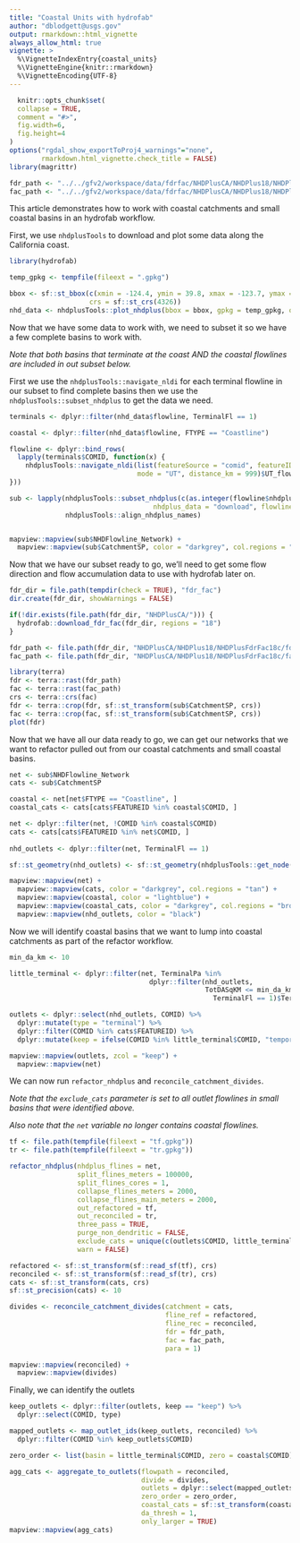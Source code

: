 ```yaml
---
title: "Coastal Units with hydrofab"
author: "dblodgett@usgs.gov"
output: rmarkdown::html_vignette
always_allow_html: true
vignette: >
  %\VignetteIndexEntry{coastal_units}
  %\VignetteEngine{knitr::rmarkdown}
  %\VignetteEncoding{UTF-8}
---
```

  
```r
  knitr::opts_chunk$set(
  collapse = TRUE,
  comment = "#>",
  fig.width=6,
  fig.height=4
)
options("rgdal_show_exportToProj4_warnings"="none",
        rmarkdown.html_vignette.check_title = FALSE)
library(magrittr)

fdr_path <- "../../gfv2/workspace/data/fdrfac/NHDPlusCA/NHDPlus18/NHDPlusFdrFac18c/fdr/"
fac_path <- "../../gfv2/workspace/data/fdrfac/NHDPlusCA/NHDPlus18/NHDPlusFdrFac18c/fac/"
```

This article demonstrates how to work with coastal catchments and small coastal basins in an hydrofab workflow.

First, we use `nhdplusTools` to download and plot some data along the California coast.

```r
library(hydrofab)

temp_gpkg <- tempfile(fileext = ".gpkg")

bbox <- sf::st_bbox(c(xmin = -124.4, ymin = 39.8, xmax = -123.7, ymax = 40.3), 
                    crs = sf::st_crs(4326))
nhd_data <- nhdplusTools::plot_nhdplus(bbox = bbox, gpkg = temp_gpkg, overwrite = TRUE)
```

Now that we have some data to work with, we need to subset it so we have a few complete basins to work with. 

_Note that both basins that terminate at the coast AND the coastal flowlines are included in out subset below._

First we use the `nhdplusTools::navigate_nldi` for each terminal flowline in our subset to find complete basins then we use the `nhdplusTools::subset_nhdplus` to get the data we need.
```r
terminals <- dplyr::filter(nhd_data$flowline, TerminalFl == 1)

coastal <- dplyr::filter(nhd_data$flowline, FTYPE == "Coastline")

flowline <- dplyr::bind_rows(
  lapply(terminals$COMID, function(x) {
    nhdplusTools::navigate_nldi(list(featureSource = "comid", featureID = x), 
                                mode = "UT", distance_km = 999)$UT_flowlines
}))

sub <- lapply(nhdplusTools::subset_nhdplus(c(as.integer(flowline$nhdplus_comid), coastal$COMID), 
                                    nhdplus_data = "download", flowline_only = FALSE),
              nhdplusTools::align_nhdplus_names)


mapview::mapview(sub$NHDFlowline_Network) + 
  mapview::mapview(sub$CatchmentSP, color = "darkgrey", col.regions = "tan")
```
Now that we have our subset ready to go, we'll need to get some flow direction and flow accumulation data to use with hydrofab later on.
```r
fdr_dir = file.path(tempdir(check = TRUE), "fdr_fac")
dir.create(fdr_dir, showWarnings = FALSE)

if(!dir.exists(file.path(fdr_dir, "NHDPlusCA/"))) {
  hydrofab::download_fdr_fac(fdr_dir, regions = "18")
}

fdr_path <- file.path(fdr_dir, "NHDPlusCA/NHDPlus18/NHDPlusFdrFac18c/fdr/")
fac_path <- file.path(fdr_dir, "NHDPlusCA/NHDPlus18/NHDPlusFdrFac18c/fac/")
```
```r
library(terra)
fdr <- terra::rast(fdr_path)
fac <- terra::rast(fac_path)
crs <- terra::crs(fac)
fdr <- terra::crop(fdr, sf::st_transform(sub$CatchmentSP, crs))
fac <- terra::crop(fac, sf::st_transform(sub$CatchmentSP, crs))
plot(fdr)
```
Now that we have all our data ready to go, we can get our networks that we want to refactor pulled out from our coastal catchments and small coastal basins. 
```r
net <- sub$NHDFlowline_Network
cats <- sub$CatchmentSP

coastal <- net[net$FTYPE == "Coastline", ]
coastal_cats <- cats[cats$FEATUREID %in% coastal$COMID, ]

net <- dplyr::filter(net, !COMID %in% coastal$COMID)
cats <- cats[cats$FEATUREID %in% net$COMID, ]
                       
nhd_outlets <- dplyr::filter(net, TerminalFl == 1)

sf::st_geometry(nhd_outlets) <- sf::st_geometry(nhdplusTools::get_node(nhd_outlets, "end"))

mapview::mapview(net) + 
  mapview::mapview(cats, color = "darkgrey", col.regions = "tan") + 
  mapview::mapview(coastal, color = "lightblue") + 
  mapview::mapview(coastal_cats, color = "darkgrey", col.regions = "brown") + 
  mapview::mapview(nhd_outlets, color = "black")
```

Now we will identify coastal basins that we want to lump into coastal catchments as part of the refactor workflow.
```r
min_da_km <- 10

little_terminal <- dplyr::filter(net, TerminalPa %in% 
                                   dplyr::filter(nhd_outlets, 
                                                 TotDASqKM <= min_da_km & 
                                                   TerminalFl == 1)$TerminalPa)

outlets <- dplyr::select(nhd_outlets, COMID) %>%
  dplyr::mutate(type = "terminal") %>%
  dplyr::filter(COMID %in% cats$FEATUREID) %>%
  dplyr::mutate(keep = ifelse(COMID %in% little_terminal$COMID, "temporary", "keep"))

mapview::mapview(outlets, zcol = "keep") + 
  mapview::mapview(net)
```

We can now run `refactor_nhdplus` and `reconcile_catchment_divides`. 

_Note that the `exclude_cats` parameter is set to all outlet flowlines in small basins that were identified above._

_Also note that the `net` variable no longer contains coastal flowlines._
```r
tf <- file.path(tempfile(fileext = "tf.gpkg"))
tr <- file.path(tempfile(fileext = "tr.gpkg"))

refactor_nhdplus(nhdplus_flines = net, 
                 split_flines_meters = 100000, 
                 split_flines_cores = 1, 
                 collapse_flines_meters = 2000,
                 collapse_flines_main_meters = 2000,
                 out_refactored = tf, 
                 out_reconciled = tr, 
                 three_pass = TRUE, 
                 purge_non_dendritic = FALSE, 
                 exclude_cats = unique(c(outlets$COMID, little_terminal$COMID)),
                 warn = FALSE)

refactored <- sf::st_transform(sf::read_sf(tf), crs)
reconciled <- sf::st_transform(sf::read_sf(tr), crs)
cats <- sf::st_transform(cats, crs)
sf::st_precision(cats) <- 10

divides <- reconcile_catchment_divides(catchment = cats,
                                       fline_ref = refactored,
                                       fline_rec = reconciled,
                                       fdr = fdr_path,
                                       fac = fac_path,
                                       para = 1) 

mapview::mapview(reconciled) + 
  mapview::mapview(divides)
```
Finally, we can identify the outlets 
```r
keep_outlets <- dplyr::filter(outlets, keep == "keep") %>%
  dplyr::select(COMID, type)

mapped_outlets <- map_outlet_ids(keep_outlets, reconciled) %>%
  dplyr::filter(COMID %in% keep_outlets$COMID)

zero_order <- list(basin = little_terminal$COMID, zero = coastal$COMID)

agg_cats <- aggregate_to_outlets(flowpath = reconciled, 
                                 divide = divides, 
                                 outlets = dplyr::select(mapped_outlets, ID, type),
                                 zero_order = zero_order,
                                 coastal_cats = sf::st_transform(coastal_cats, sf::st_crs(divides)),
                                 da_thresh = 1, 
                                 only_larger = TRUE)
mapview::mapview(agg_cats)
```

